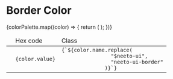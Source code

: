 
<Meta title="Foundation/Helpers/Border Color" />

<style>{`
  .story-demo-table tr{
      background: transparent !important;
  }
  
`}</style>

# Border Color

<table className="story-demo-table">
  <thead>
    <tr>
      <td></td>
      <td>Hex code</td>
      <td>Class</td>
    </tr>
  </thead>
  <tbody>
    {colorPalette.map((color) => {
      return (
        <tr key={color.name}>
          <td>
            <div
              className={`w-12 h-12 border ${color.name.replace(
                "$neeto-ui",
                "neeto-ui-border"
              )}`}
            ></div>
          </td>
          <td>
            <code>{color.value}</code>
          </td>
          <td>
            <div className="flex justify-between">
              <code>{`${color.name.replace(
                "$neeto-ui",
                "neeto-ui-border"
              )}`}</code>
            </div>
          </td>
        </tr>
      );
    })}
  </tbody>
</table>